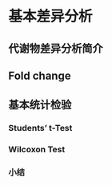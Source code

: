 # 基本差异分析{#chapSTAT}

## 代谢物差异分析简介

## Fold change
## 基本统计检验
### Students' t-Test
### Wilcoxon Test

### 小结
